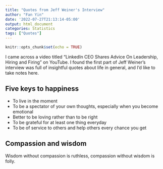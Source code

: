 ```yaml
---
title: "Quotes from Jeff Weiner's Interview"
author: "Fan Yin"
date: '2022-07-27T21:13:14-05:00'
output: html_document
categories: Statistics
tags: ["Quotes"]
---
```


```r
knitr::opts_chunk$set(echo = TRUE)
```
<script src="https://cdnjs.cloudflare.com/ajax/libs/mathjax/2.7.5/MathJax.js?config=TeX-AMS_CHTML.js"></script>

I came across a video titled "LinkedIn CEO Shares Advice On Leadership, Hiring and Firing" on YouTube. I found the first part of Jeff Weiner's interview was full of insightful quotes about life in general, and I'd like to take notes here.

## Five keys to happiness
* To live in the moment
* To be a spectator of your own thoughts, especially when you become emotional
* Better to be loving rather than to be right
* To be grateful for at least one thing everyday
* To be of service to others and help others every chance you get

## Compassion and wisdom
Wisdom without compassion is ruthless, compassion without wisdom is folly.